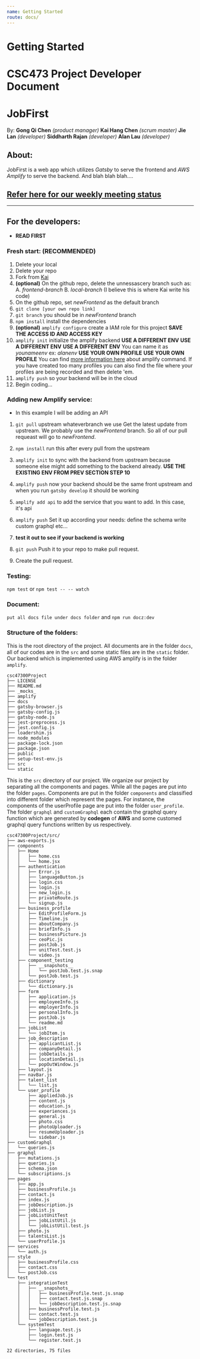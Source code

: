 ```yaml
---
name: Getting Started
route: docs/
---
```


# Getting Started

# CSC473 Project Developer Document
# JobFirst

By: 
__Gong Qi Chen__ _(product manager)_
__Kai Hang Chen__ _(scrum master)_
__Jie Lan__ _(developer)_
__Siddharth Rajan__ _(developer)_
__Alan Lau__ _(developer)_

## About:
JobFirst is a web app which utilizes _Gatsby_ to serve the frontend and _AWS Amplify_ to serve the backend. And blah blah blah....
## [Refer here for our weekly meeting status](https://github.com/Kaihchen1230/csc47300Project/wiki/Weekly-Status-Meeting-PPT)

___
## For the developers:
- __READ FIRST__
### Fresh start: (RECOMMENDED)
1. Delete your local
2. Delete your repo
3. Fork from [Kai](https://github.com/Kaihchen1230/csc47300Project.git)
4. __(optional)__ On the github repo, delete the unnessascery branch such as:
    A. _frontend-branch_
    B. _local-branch_ (I believe this is where Kai write his code)
5. On the github repo, set _newFrontend_ as the default branch
6. ```git clone [your own repo link]```
7. ```git branch``` you should be in _newFrontend_ branch
8. ```npm install``` install the dependencies
9. __(optional)__ ```amplify configure``` create a IAM role for this project __SAVE THE ACCESS ID AND ACCESS KEY__
10. ```amplify init``` initialize the amplify backend
__USE A DIFFERENT ENV__
__USE A DIFFERENT ENV__
__USE A DIFFERENT ENV__
 You can name it as _younameenv_ ex: _alanenv_
__USE YOUR OWN PROFILE__
__USE YOUR OWN PROFILE__
You can find [more information here](https://aws-amplify.github.io/docs/cli/init?sdk=js) about amplify command. If you have created too many profiles you can also find the file where your profiles are being recorded and then delete 'em.
11. ```amplify push``` so your backend will be in the cloud
12. Begin coding...

### Adding new Amplify service:
- In this example I will be adding an API
1. ```git pull``` upstream whateverbranch we use Get the latest update from upstream. We probably use the _newFrontend_ branch. So all of our pull requeast will go to _newFrontend_.
2. ```npm install``` run this after every pull from the upstream
3. ```amplify init``` to sync with the backend from upstream because someone else might add something to the backend already.
__USE THE EXISTING ENV FROM PREV SECTION STEP 10__

4. ```amplify push``` now your backend should be the same front upstream and when you run ```gatsby develop``` it should be working
5. ```amplify add api``` to add the service that you want to add. In this case, it's api
6. ```amplify push``` Set it up according your needs:
     define the schema
     write custom graphql
     etc...
7. __test it out to see if your backend is working__
8. ```git push``` Push it to your repo to make pull request.
9. Create the pull request.

### Testing:
```npm test``` or ```npm test -- -- watch```

### Document:
```put all docs file under docs folder``` and ```npm run docz:dev```

### Structure of the folders:
This is the root directory of the project. All documents are in the folder ```docs```, all of our codes are in the ```src```
and some static files are in the ```static``` folder. Our backend which is implemented using AWS amplify is in the folder ```amplify```.
```
csc47300Project
├── LICENSE
├── README.md
├── _mocks_
├── amplify
├── docs
├── gatsby-browser.js
├── gatsby-config.js
├── gatsby-node.js
├── jest-preprocess.js
├── jest.config.js
├── loadershim.js
├── node_modules
├── package-lock.json
├── package.json
├── public
├── setup-test-env.js
├── src
└── static
```
This is the ```src``` directory of our project. We organize our project by separating all the components and pages. 
While all the pages are put into the folder ```pages```. Components are put in the folder ```components``` and 
classified into different folder which represent the pages. For instance, the components of the userProfile
page are put into the folder ```user_profile```. The folder ```graphql``` and ```customGraphql```
each contain the graphql query function which are generated by __codegen__ of __AWS__ and some customed graphql query functions written
by us respectively.
```
csc47300Project/src/
├── aws-exports.js
├── components
│   ├── Home
│   │   ├── home.css
│   │   └── home.jsx
│   ├── authentication
│   │   ├── Error.js
│   │   ├── languageButton.js
│   │   ├── login.css
│   │   ├── login.js
│   │   ├── new_login.js
│   │   ├── privateRoute.js
│   │   └── signup.js
│   ├── business_profile
│   │   ├── EditProfileForm.js
│   │   ├── Timeline.js
│   │   ├── aboutCompany.js
│   │   ├── briefInfo.js
│   │   ├── businessPicture.js
│   │   ├── ceoPic.js
│   │   ├── postJob.js
│   │   ├── unitTest.test.js
│   │   └── video.js
│   ├── component_testing
│   │   ├── __snapshots__
│   │   │   └── postJob.test.js.snap
│   │   └── postJob.test.js
│   ├── dictionary
│   │   └── dictionary.js
│   ├── form
│   │   ├── application.js
│   │   ├── employeeInfo.js
│   │   ├── employerInfo.js
│   │   ├── personalInfo.js
│   │   ├── postJob.js
│   │   └── readme.md
│   ├── jobList
│   │   └── jobItem.js
│   ├── job_description
│   │   ├── applicantList.js
│   │   ├── companyDetail.js
│   │   ├── jobDetails.js
│   │   ├── locationDetail.js
│   │   └── popOutWindow.js
│   ├── layout.js
│   ├── navBar.js
│   ├── talent_list
│   │   └── list.js
│   └── user_profile
│       ├── appliedJob.js
│       ├── content.js
│       ├── education.js
│       ├── experiences.js
│       ├── general.js
│       ├── photo.css
│       ├── photoUploader.js
│       ├── resumeUploader.js
│       └── sidebar.js
├── customGraphql
│   └── queries.js
├── graphql
│   ├── mutations.js
│   ├── queries.js
│   ├── schema.json
│   └── subscriptions.js
├── pages
│   ├── app.js
│   ├── businessProfile.js
│   ├── contact.js
│   ├── index.js
│   ├── jobDescription.js
│   ├── jobList.js
│   ├── jobListUnitTest
│   │   ├── jobListUtil.js
│   │   └── jobListUtil.test.js
│   ├── photo.js
│   ├── talentsList.js
│   └── userProfile.js
├── services
│   └── auth.js
├── style
│   ├── businessProfile.css
│   ├── contact.css
│   └── postJob.css
└── test
    ├── integrationTest
    │   ├── __snapshots__
    │   │   ├── businessProfile.test.js.snap
    │   │   ├── contact.test.js.snap
    │   │   └── jobDescription.test.js.snap
    │   ├── businessProfile.test.js
    │   ├── contact.test.js
    │   └── jobDescription.test.js
    └── systemTest
        ├── language.test.js
        ├── login.test.js
        └── register.test.js

22 directories, 75 files
```


